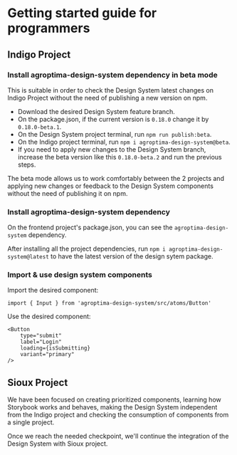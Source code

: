
<Meta title="Programmers start guide" />

# Getting started guide for programmers

## Indigo Project

### Install agroptima-design-system dependency in beta mode

This is suitable in order to check the Design System latest changes on Indigo Project without the need of publishing
a new version on npm.

- Download the desired Design System feature branch.
- On the package.json, if the current version is `0.18.0` change it by `0.18.0-beta.1`.
- On the Design System project terminal, run `npm run publish:beta`.
- On the Indigo project terminal, run `npm i agroptima-design-system@beta`.
- If you need to apply new changes to the Design System branch, increase the beta version like this `0.18.0-beta.2` and run the previous steps.

The beta mode allows us to work comfortably between the 2 projects and applying new changes or feedback to the Design System components
without the need of publishing it on npm.


### Install agroptima-design-system dependency

On the frontend project's package.json, you can see the `agroptima-design-system` dependency.

After installing all the project dependencies, run `npm i agroptima-design-system@latest` to have the latest version
of the design sytem package.

### Import & use design system components

Import the desired component:

`import { Input } from 'agroptima-design-system/src/atoms/Button'`

Use the desired component:

```
<Button
    type="submit"
    label="Login"
    loading={isSubmitting}
    variant="primary"
/>
```

## Sioux Project

We have been focused on creating prioritized components, learning how Storybook works and behaves, making the Design System independent
from the Indigo project and checking the consumption of components from a single project.

Once we reach the needed checkpoint, we'll continue the integration of the Design System with Sioux project.
